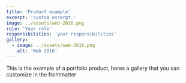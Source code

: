 ```yaml
---
title: 'Product example'
excerpt: 'custom excerpt.'
image: ../assets/web-2016.png
role: 'Your role'
responsibilities: 'your responsibilities'
gallery:
  - image: ../assets/web-2016.png
    alt: 'Web 2016'
---
```


This is the example of a portfolio product, heres a gallery that you can customize in the frontmatter
